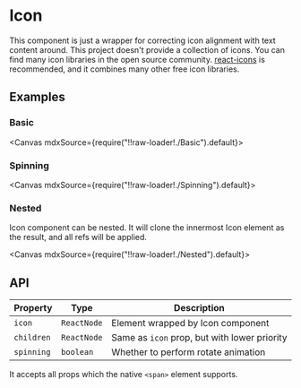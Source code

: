 
<Meta title="Generics/Icon" />

# Icon

This component is just a wrapper for correcting icon alignment with text content around. This project doesn't provide a collection of icons. You can find many icon libraries in the open source community. [react-icons](https://react-icons.github.io/react-icons) is recommended, and it combines many other free icon libraries.

## Examples

### Basic

<Canvas mdxSource={require("!!raw-loader!./Basic").default}>
  <Story id="examples-icon--basic" />
</Canvas>

### Spinning

<Canvas mdxSource={require("!!raw-loader!./Spinning").default}>
  <Story id="examples-icon--spinning" />
</Canvas>

### Nested

Icon component can be nested. It will clone the innermost Icon element as the result, and all refs will be applied.

<Canvas mdxSource={require("!!raw-loader!./Nested").default}>
  <Story id="examples-icon--nested" />
</Canvas>

## API

| Property   | Type        | Description                                  |
| ---------- | ----------- | -------------------------------------------- |
| `icon`     | `ReactNode` | Element wrapped by Icon component            |
| `children` | `ReactNode` | Same as `icon` prop, but with lower priority |
| `spinning` | `boolean`   | Whether to perform rotate animation          |

It accepts all props which the native `<span>` element supports.
